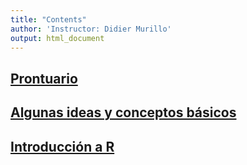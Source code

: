 ```yaml
---
title: "Contents"
author: 'Instructor: Didier Murillo'
output: html_document
---
```


## [Prontuario](http://math.uprm.edu/syllabus/profesores/Wolfgang_Rolke-Esma3102.pdf)

## [Algunas ideas y conceptos básicos](https://didier-murillo.netlify.com/ESMA3101/)

## [Introducción a R](https://didier-murillo.netlify.com/Intro_R/)

